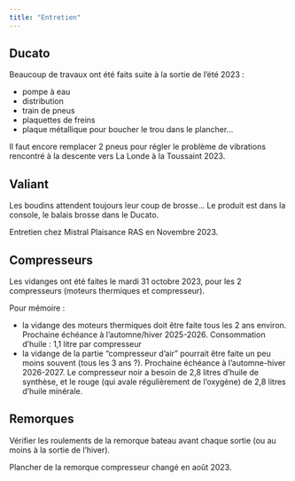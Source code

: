 ```yaml
---
title: "Entretien"
---
```


## Ducato

Beaucoup de travaux ont été faits suite à la sortie de l'été 2023 : 

- pompe à eau
- distribution
- train de pneus
- plaquettes de freins
- plaque métallique pour boucher le trou dans le plancher...

Il faut encore remplacer 2 pneus pour régler le problème de vibrations rencontré à la descente vers La Londe à la Toussaint 2023.

## Valiant

Les boudins attendent toujours leur coup de brosse... Le produit est dans la console, le balais brosse dans le Ducato.

Entretien chez Mistral Plaisance RAS en Novembre 2023.

## Compresseurs

Les vidanges ont été faites le mardi 31 octobre 2023, pour les 2 compresseurs (moteurs thermiques et compresseur).

Pour mémoire :

- la vidange des moteurs thermiques doit être faite tous les 2 ans environ. Prochaine échéance à l'automne/hiver 2025-2026. Consommation d'huile : 1,1 litre par compresseur
- la vidange de la partie "compresseur d'air" pourrait être faite un peu moins souvent (tous les 3 ans ?). Prochaine échéance à l'automne-hiver 2026-2027. Le compresseur noir a besoin de 2,8 litres d'huile de synthèse, et le rouge (qui avale régulièrement de l'oxygène) de 2,8 litres d'huile minérale.

## Remorques

Vérifier les roulements de la remorque bateau avant chaque sortie (ou au moins à la sortie de l'hiver).

Plancher de la remorque compresseur changé en août 2023.